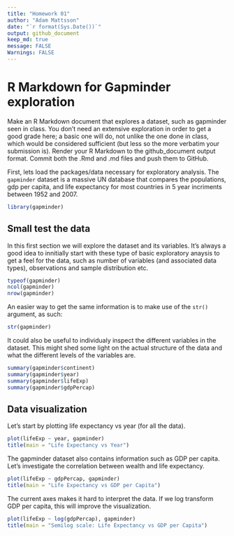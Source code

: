 ```yaml
---  
title: "Homework 01"  
author: "Adam Mattsson"  
date: "`r format(Sys.Date())`"
output: github_document
keep_md: true
message: FALSE
Warnings: FALSE
---
```

# R Markdown for Gapminder exploration
Make an R Markdown document that explores a dataset, such as gapminder seen in class. You don’t need an extensive exploration in order to get a good grade here; a basic one will do, not unlike the one done in class, which would be considered sufficient (but less so the more verbatim your submission is). Render your R Markdown to the github_document output format. Commit both the .Rmd and .md files and push them to GitHub.

First, lets load the packages/data necessary for exploratory analysis. The `gapminder` dataset is a massive UN database that compares the populations, gdp per capita, and life expectancy for most countries in 5 year incriments between 1952 and 2007.
```r
library(gapminder)
```

## Small test the data
In this first section we will explore the dataset and its variables. It's always a good idea to innitially start with these type of basic exploratory anaysis to get a feel for the data, such as number of variables (and associated data types), observations and sample distribution etc. 
```r
typeof(gapminder)
ncol(gapminder)
nrow(gapminder)
```
An easier way to get the same information is to make use of the `str()` argument, as such:
```r
str(gapminder)
```
It could also be useful to individualy inspect the different variables in the dataset. This might shed some light on the actual structure of the data and what the different levels of the variables are.
```r
summary(gapminder$continent)
summary(gapminder$year)
summary(gapminder$lifeExp)
summary(gapminder$gdpPercap)
```
## Data visualization
Let's start by plotting life expectancy vs year (for all the data).
```r
plot(lifeExp ~ year, gapminder)
title(main = "Life Expectancy vs Year")
```

The gapminder dataset also contains information such as GDP per capita. Let's investigate the correlation between wealth and life expectancy.
```r
plot(lifeExp ~ gdpPercap, gapminder)
title(main = "Life Expectancy vs GDP per Capita")
```

The current axes makes it hard to interpret the data. If we log transform GDP per capita, this will improve the visualization.
```r
plot(lifeExp ~ log(gdpPercap), gapminder)
title(main = "Semilog scale: Life Expectancy vs GDP per Capita")
```

























